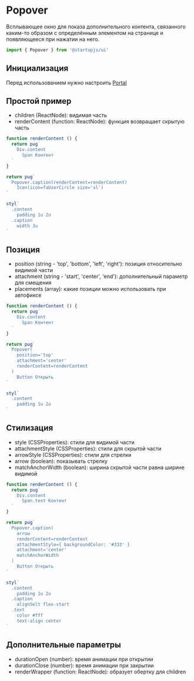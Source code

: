 
# Popover
Всплывающее окно для показа дополнительного контента, связанного каким-то образом с определённым элементом на странице и появляющееся при нажатии на него.

```jsx
import { Popover } from '@startupjs/ui'
```

## Инициализация
Перед использованием нужно настроить [Portal](/docs/components/Portal)

## Простой пример
- children (ReactNode): видимая часть
- renderContent (function: ReactNode): функция возвращает скрытую часть

```jsx example
function renderContent () {
  return pug`
    Div.content
      Span Контент
  `
}

return pug`
  Popover.caption(renderContent=renderContent)
    Icon(icon=faUserCircle size='xl')
`

styl`
  .content
    padding 1u 2u
  .caption
    width 3u
`
```

## Позиция
- position (string - 'top', 'bottom', 'left', 'right'): позиция относительно видимой части
- attachment (string - 'start', 'center', 'end'): дополнительный параметр для смещения
- placements (array): какие позиции можно использовать при автофиксе

```jsx example
function renderContent () {
  return pug`
    Div.content
      Span Контент
  `
}

return pug`
  Popover(
    position='top'
    attachment='center'
    renderContent=renderContent
  )
    Button Открыть
`

styl`
  .content
    padding 1u 2u
`
```

## Стилизация
- style (CSSProperties): стили для видимой части
- attachmentStyle (CSSProperties): стили для скрытой части
- arrowStyle (CSSProperties): стили для стрелки
- arrow (boolean): показывать стрелку
- matchAnchorWidth (boolean): ширина скрытой части равна ширине видимой

```jsx example
function renderContent () {
  return pug`
    Div.content
      Span.text Контент
  `
}

return pug`
  Popover.caption(
    arrow
    renderContent=renderContent
    attachmentStyle={ backgroundColor: '#333' }
    attachment='center'
    matchAnchorWidth
  )
    Button Открыть
`

styl`
  .content
    padding 1u 2u
  .caption
    alignSelt flex-start
  .text
    color #fff
    text-align center
`
```

## Дополнительные параметры
- durationOpen (number): время анимации при открытии
- durationClose (number): время анимации при закрытии
- renderWrapper (function: ReactNode): образует обертку для children
